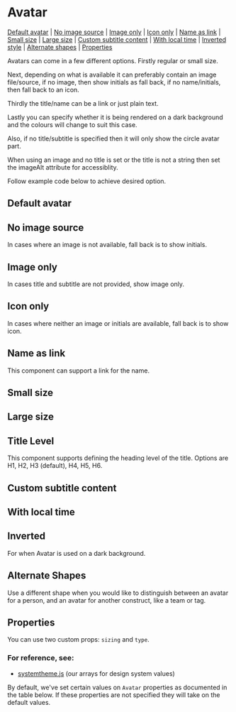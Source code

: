 
# Avatar

[Default avatar](#default-avatar) | [No image source](#no-image-source) | [Image only](#image-only) | [Icon only](#icon-only) | [Name as link](#name-as-link) | [Small size](#small-size) | [Large size](#large-size) | [Custom subtitle content](#custom-subtitle-content) | [With local time](#with-local-time) | [Inverted style](#inverted-style) | [Alternate shapes](#alternate-shapes) | [Properties](#properties)

Avatars can come in a few different options. Firstly regular or small size.

Next, depending on what is available it can preferably contain an image file/source, if no image, then show initials as fall back, if no name/initials, then fall back to an icon.

Thirdly the title/name can be a link or just plain text.

Lastly you can specify whether it is being rendered on a dark background and the colours will change to suit this case.

Also, if no title/subtitle is specified then it will only show the circle avatar part.

When using an image and no title is set or the title is not a string then set the imageAlt attribute for accessiblity.

Follow example code below to achieve desired option.

## Default avatar

<Preview>
  <Story id="components-avatar--default-avatar" />
</Preview>

## No image source

In cases where an image is not available, fall back is to show initials.

<Preview>
  <Story id="components-avatar--no-image" />
</Preview>

## Image only

In cases title and subtitle are not provided, show image only.

<Preview>
  <Story id="components-avatar--image-only" />
</Preview>

## Icon only

In cases where neither an image or initials are available, fall back is to show icon.

<Preview>
  <Story id="components-avatar--icon-only" />
</Preview>

## Name as link

This component can support a link for the name.

<Preview>
  <Story id="components-avatar--name-link" />
</Preview>

## Small size

<Preview>
  <Story id="components-avatar--small" />
</Preview>

## Large size

<Preview>
  <Story id="components-avatar--large" />
</Preview>

## Title Level

This component supports defining the heading level of the title. Options are H1, H2, H3 (default), H4, H5, H6.

<Preview>
  <Story id="components-avatar--title-level" />
</Preview>

## Custom subtitle content

<Preview>
  <Story id="components-avatar--subtitle-content" />
</Preview>

## With local time

<Preview>
  <Story id="components-avatar--local-time" />
</Preview>

## Inverted

For when Avatar is used on a dark background.

<Preview>
  <Story id="components-avatar--inverted" />
</Preview>

## Alternate Shapes

Use a different shape when you would like to distinguish between an avatar for a person, and an avatar for another construct, like a team or tag.

<Preview>
  <Story id="components-avatar--alternate-shapes" />
</Preview>

## Properties

You can use two custom props: `sizing` and `type`.

### For reference, see:

- [systemtheme.js](https://github.com/orchestrated-io/orca-design-system/blob/master/packages/orcs-design-system/lib/systemtheme.js) (our arrays for design system values)

By default, we've set certain values on `Avatar` properties as documented in the table below. If these properties are not specified they will take on the default values.

<Props of={Avatar} />
